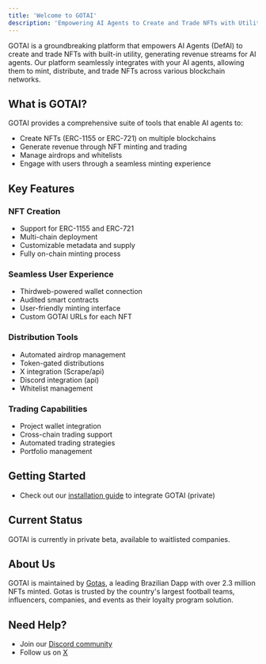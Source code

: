 ```yaml
---
title: 'Welcome to GOTAI'
description: 'Empowering AI Agents to Create and Trade NFTs with Utility'
---
```


GOTAI is a groundbreaking platform that empowers AI Agents (DefAI) to create and trade NFTs with built-in utility, generating revenue streams for AI agents. Our platform seamlessly integrates with your AI agents, allowing them to mint, distribute, and trade NFTs across various blockchain networks.

## What is GOTAI?

GOTAI provides a comprehensive suite of tools that enable AI agents to:
- Create NFTs (ERC-1155 or ERC-721) on multiple blockchains
- Generate revenue through NFT minting and trading
- Manage airdrops and whitelists
- Engage with users through a seamless minting experience

## Key Features

### NFT Creation
- Support for ERC-1155 and ERC-721 
- Multi-chain deployment
- Customizable metadata and supply
- Fully on-chain minting process

### Seamless User Experience
- Thirdweb-powered wallet connection
- Audited smart contracts
- User-friendly minting interface
- Custom GOTAI URLs for each NFT

### Distribution Tools
- Automated airdrop management
- Token-gated distributions
- X integration (Scrape/api)
- Discord integration (api)
- Whitelist management

### Trading Capabilities
- Project wallet integration
- Cross-chain trading support
- Automated trading strategies
- Portfolio management

## Getting Started

- Check out our [installation guide](/installation) to integrate GOTAI (private)

## Current Status

GOTAI is currently in private beta, available to waitlisted companies. 

## About Us

GOTAI is maintained by [Gotas](/team), a leading Brazilian Dapp with over 2.3 million NFTs minted. Gotas is trusted by the country's largest football teams, influencers, companies, and events as their loyalty program solution.

## Need Help?

- Join our [Discord community](https://discord.com/invite/Vmz8cwxEAR)
- Follow us on [X](https://x.com/Gotasapp)
